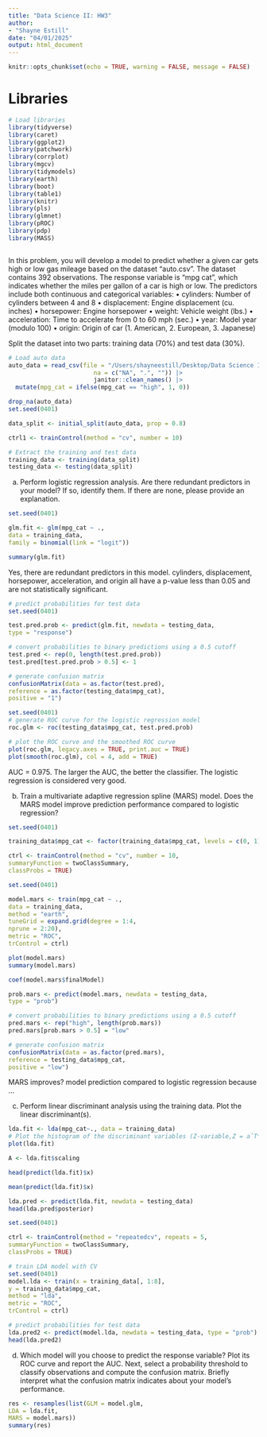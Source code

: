 ```yaml
---
title: "Data Science II: HW3"
author:
- "Shayne Estill"
date: "04/01/2025"
output: html_document
---
```


```r

knitr::opts_chunk$set(echo = TRUE, warning = FALSE, message = FALSE)

```

# Libraries

```r

# Load libraries
library(tidyverse)
library(caret)
library(ggplot2)  
library(patchwork)
library(corrplot)
library(mgcv)
library(tidymodels)
library(earth)
library(boot) 
library(table1)
library(knitr)
library(pls)
library(glmnet)
library(pROC)
library(pdp)
library(MASS)



```

In this problem, you will develop a model to predict whether a given car gets high or
low gas mileage based on the dataset “auto.csv”. The dataset contains 392 observations.
The response variable is “mpg cat”, which indicates whether the miles per gallon of a car
is high or low. The predictors include both continuous and categorical variables:
• cylinders: Number of cylinders between 4 and 8
• displacement: Engine displacement (cu. inches)
• horsepower: Engine horsepower
• weight: Vehicle weight (lbs.)
• acceleration: Time to accelerate from 0 to 60 mph (sec.)
• year: Model year (modulo 100)
• origin: Origin of car (1. American, 2. European, 3. Japanese)

Split the dataset into two parts: training data (70%) and test data (30%).

```r
# Load auto data
auto_data = read_csv(file = "/Users/shayneestill/Desktop/Data Science II/dsII_hw3/auto.csv", 
                        na = c("NA", ".", "")) |>
                        janitor::clean_names() |>
  mutate(mpg_cat = ifelse(mpg_cat == "high", 1, 0))

drop_na(auto_data)
set.seed(0401)

data_split <- initial_split(auto_data, prop = 0.8)

ctrl1 <- trainControl(method = "cv", number = 10)

# Extract the training and test data
training_data <- training(data_split)
testing_data <- testing(data_split)

```


(a) Perform logistic regression analysis. Are there redundant predictors in your model?
If so, identify them. If there are none, please provide an explanation.

```r
set.seed(0401)

glm.fit <- glm(mpg_cat ~ .,
data = training_data,
family = binomial(link = "logit"))

summary(glm.fit)
```

Yes, there are redundant predictors in this model. cylinders, displacement, horsepower, acceleration, and origin all have a p-value less than 0.05 and are not statistically significant. 

```r
# predict probabilities for test data
set.seed(0401)

test.pred.prob <- predict(glm.fit, newdata = testing_data,
type = "response")

# convert probabilities to binary predictions using a 0.5 cutoff
test.pred <- rep(0, length(test.pred.prob))
test.pred[test.pred.prob > 0.5] <- 1

# generate confusion matrix
confusionMatrix(data = as.factor(test.pred),
reference = as.factor(testing_data$mpg_cat),
positive = "1")
```

```r
set.seed(0401)
# generate ROC curve for the logistic regression model
roc.glm <- roc(testing_data$mpg_cat, test.pred.prob)

# plot the ROC curve and the smoothed ROC curve
plot(roc.glm, legacy.axes = TRUE, print.auc = TRUE)
plot(smooth(roc.glm), col = 4, add = TRUE)
```

AUC = 0.975. The larger the AUC, the better the classifier. The logistic regression is considered very good. 


(b) Train a multivariate adaptive regression spline (MARS) model. Does the MARS
model improve prediction performance compared to logistic regression?

```r
set.seed(0401)

training_data$mpg_cat <- factor(training_data$mpg_cat, levels = c(0, 1), labels = c("low", "high"))

ctrl <- trainControl(method = "cv", number = 10,
summaryFunction = twoClassSummary,
classProbs = TRUE)

```


```r
set.seed(0401)

model.mars <- train(mpg_cat ~ .,
data = training_data,
method = "earth",
tuneGrid = expand.grid(degree = 1:4,
nprune = 2:20),
metric = "ROC",
trControl = ctrl)

plot(model.mars)
summary(model.mars)

```

```r
coef(model.mars$finalModel)
```

```r
prob.mars <- predict(model.mars, newdata = testing_data,
type = "prob")

# convert probabilities to binary predictions using a 0.5 cutoff
pred.mars <- rep("high", length(prob.mars))
pred.mars[prob.mars > 0.5] = "low"

# generate confusion matrix
confusionMatrix(data = as.factor(pred.mars),
reference = testing_data$mpg_cat,
positive = "low")
```


MARS improves? model prediction compared to logistic regression because ...

(c) Perform linear discriminant analysis using the training data. Plot the linear discriminant(s).
```r
lda.fit <- lda(mpg_cat~., data = training_data)
# Plot the histogram of the discriminant variables (Z-variable,Z = aˆT*X) for each group
plot(lda.fit)

A <- lda.fit$scaling
```

```r
head(predict(lda.fit)$x)
```

```r
mean(predict(lda.fit)$x)
```

```r
lda.pred <- predict(lda.fit, newdata = testing_data)
head(lda.pred$posterior)
```


```r
set.seed(0401)

ctrl <- trainControl(method = "repeatedcv", repeats = 5,
summaryFunction = twoClassSummary,
classProbs = TRUE)

# train LDA model with CV
set.seed(0401)
model.lda <- train(x = training_data[, 1:8],
y = training_data$mpg_cat,
method = "lda",
metric = "ROC",
trControl = ctrl)

# predict probabilities for test data
lda.pred2 <- predict(model.lda, newdata = testing_data, type = "prob")
head(lda.pred2)
```


(d) Which model will you choose to predict the response variable? Plot its ROC curve
and report the AUC. Next, select a probability threshold to classify observations and
compute the confusion matrix. Briefly interpret what the confusion matrix indicates
about your model’s performance.

```r
res <- resamples(list(GLM = model.glm,
LDA = lda.fit,
MARS = model.mars))
summary(res)
```

